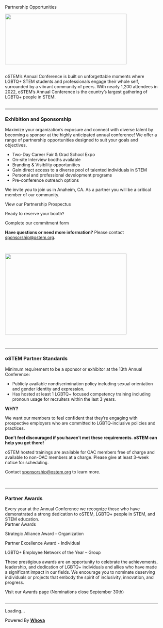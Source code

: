 
<SiteLayout title="Partnerships">
<div className="border-b-4 border-linen border-solid pb-4 mb-4 text-center">
  <p className="text-5xl font-display font-black">Partnership Opportunities</p>
</div>

<Image
  src="/images/partnership-banner-image.jpg"
  alt=""
  layout="responsive"
  width="400"
  height="167"
  priority="true"
/>

<br />

<div>
  oSTEM’s Annual Conference is built on unforgettable moments where LGBTQ+ STEM
  students and professionals engage their whole self, surrounded by a vibrant
  community of peers. With nearly 1,200 attendees in 2022, oSTEM’s Annual
  Conference is the country’s largest gathering of LGBTQ+ people in STEM.
</div>

<br />

---

### <div>Exhibition and Sponsorship</div>

<div>
  Maximize your organization’s exposure and connect with diverse talent by
  becoming a sponsor at the highly anticipated annual conference! We offer a
  range of partnership opportunities designed to suit your goals and objectives.

<div className="my-4">

- Two-Day Career Fair & Grad School Expo
- On-site Interview booths available
- Branding & Visibility opportunities
- Gain direct access to a diverse pool of talented individuals in STEM
- Personal and professional development programs
- Pre-conference outreach options

</div>

We invite you to join us in Anaheim, CA. As a partner you will be a critical
member of our community.

<div className="flex flex-col items-center text-xl my-4">
  <div className="pb-4">
    <CTAButton
      onClick="https://ostemfilestorage.blob.core.windows.net/publicfiles/2023oSTEMProspectusJun
22.pdf"
      backgroundColor="bright-peach"
    >
      View our Partnership Prospectus
    </CTAButton>
  </div>
  <p className="font-bold">Ready to reserve your booth?</p>
  <div className="pt-2">
    <CTAButton
      onClick="https://www.jotform.com/form/230715276160148"
      backgroundColor="rasp"
    >
      Complete our commitment form
    </CTAButton>
  </div>
</div>

**Have questions or need more information?** Please contact
sponsorship@ostem.org.

</div>

<br />

<Image
  src="/images/partnership-footer-image.jpg"
  alt=""
  layout="responsive"
  width="400"
  height="267"
  priority="true"
/>

<br />

---

### <div>oSTEM Partner Standards</div>

<div>
  Minimum requirement to be a sponsor or exhibitor at the 13th Annual 
Conference:

<div className="my-4">

- Publicly available nondiscrimination policy including sexual orientation and
  gender identity and expression.
- Has hosted at least 1 LGBTQ+ focused competency training including pronoun
  usage for recruiters within the last 3 years.

</div>

**WHY?**

We want our members to feel confident that they’re engaging with prospective
employers who are committed to LGBTQ-inclusive policies and practices.

**Don’t feel discouraged if you haven’t met these requirements. oSTEM can help
you get there!**

oSTEM hosted trainings are available for OAC members free of charge and
available to non-OAC members at a charge. Please give at least 3-week notice for
scheduling.

Contact sponsorship@ostem.org to learn more.

<br />

</div>

---

### <div>Partner Awards</div>

<div className="mt-2">
  Every year at the Annual Conference we recognize those who have demonstrated a
  strong dedication to oSTEM, LGBTQ+ people in STEM, and STEM education.
</div>

<div className="flex flex-col items-center">

<div className="font-bold text-xl mt-2">Partner Awards</div>

Strategic Alliance Award - Organization

Partner Excellence Award - Individual

LGBTQ+ Employee Network of the Year – Group

</div>

These prestigious awards are an opportunity to celebrate the achievements,
leadership, and dedication of LGBTQ+ individuals and allies who have made a
significant impact in our fields. We encourage you to nominate deserving
individuals or projects that embody the spirit of inclusivity, innovation, and
progress.

<div className="my-1 pt-2 text-center">
  <CTAButton
    onClick="/2023/awards#sponsor-awards"
    backgroundColor="rasp"
    target="_self"
  >
    Visit our Awards page (Nominations close September 30th)
  </CTAButton>
</div>

<br />

---

<div>
  <div title="Whova event and conference app" id="whova-exhibitorwidget">
    <p id="whova-loading">Loading...</p>
  </div>
  <script
    src="https://whova.com/static/frontend/xems/js/whova-exhibitor-widget.js?eid=w3nm9trIKDqa2Z4vqZBaEdUpVsJ8Xtqb1C7tvh3-BT0%3D&host=https://whova.com"
    type="text/javascript"
    id="embeded-exhibitor-script"
  ></script>
  <div id="whova-wrap" class="whova-wrap-class">
    Powered By
    <a class="brandlink" target="_blank" href="https://whova.com">
      <b>Whova</b>
    </a>
    <br />
  </div>
</div>

</SiteLayout>
